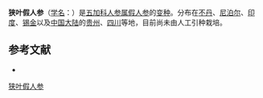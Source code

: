 {{Infraspeciesbox
| name = 狭叶假人参
| status = 
| status_system = 
| image = 
| species link = 假人参
| genus = Panax
| species = pseudo-ginseng
| varietas = angustifolus
| authority = 
}}

'''狭叶假人参'''（[[学名|学名]]：{{lang|la|''Panax pseudo-ginseng'' var. ''angustifolus''}}）是[[五加科|五加科]][[人参属|人参属]][[假人参|假人参]]的[[变种|变种]]。分布在[[不丹|不丹]]、[[尼泊尔|尼泊尔]]、[[印度|印度]]、[[锡金|锡金]]以及[[中国大陆|中国大陆]]的[[贵州|贵州]]、[[四川|四川]]等地，目前尚未由人工引种栽培。

== 参考文献 ==
<div class="references-small">
* {{cite web| url =http://www.bioinfo.cn/db05/KmzwSpecies.php?action=view&id=29744| title =狭叶假人参（变种）| work =《中国高等植物数据库全库》| publisher =中国科学院微生物研究所| author =昆明植物研究所| accessdate =2009-02-26| deadurl =yes| archiveurl =https://web.archive.org/web/20160305014611/http://www.bioinfo.cn/db05/KmzwSpecies.php?action=view&id=29744| archivedate =2016-03-05}}
</div>

[[Category:人参属|狭叶假人参]]


{{Apiales-stub}}